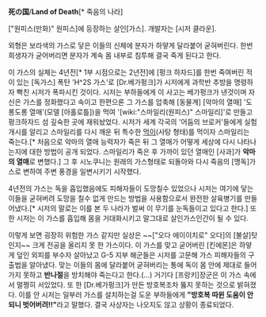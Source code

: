 '''死の国'''/'''Land of Death'''[* 죽음의 나라]

["원피스(만화)" 원피스]에 등장하는 살인[가스]. 개발자는 [시저 클라운].

외형은 보라색의 가스로 닿은 이들의 신체에 분자가 하얗게 달라붙어 굳혀버린다. 한번 희생자가 굳어버리면 분자가 계속 몸 내부로 침투해 결국 죽게 된다고 한다.

이 가스의 실체는 4년전[* 1부 시점으로는 2년전]에 [펑크 하자드]를 한번 죽여버린 적이 있는 [독가스] 폭탄 'H^2S 가스'로 [Dr.베가펑크]가 시저에게 과학반 추방을 명령하자 빡친 시저가 폭파시킨 것이다. 시저는 부하들에게 이 사고는 베가펑크가 낸것이며 자신은 가스를 정화했다고 속이고 한편으론 그 가스를 압축해 [동물계] [악마의 열매] '도롱도롱 열매'(모델 [아홀로틀])을 먹여 '[wiki:"스마일리(원피스)" 스마일리]'로 만들고 펑크하자드 섬 깊숙한 곳에 재워놨었다. 시저가 세계 각국의 '어둠의 브로커'들에게 실험 개시를 알리고 스마일리를 다시 깨운 뒤 특수한 [[먹이]](사탕 형태)를 먹이자 스마일리는 죽는다.[* 처음으로 악마의 열매 능력자가 죽은 뒤 그 열매가 어떻게 세상에 다시 나타나는지에 대한 방법이 공개 되었다. 스마일리가 죽은 후 가까이 있던 열매인 [사과]가 '''악마의 열매'''로 변했다.] 그 후 시노쿠니는 원래의 가스형태로 되돌아와 다시 죽음의 [맹독]가스로 변하여 주변 풍경을 일변시키기 시작했다.

4년전의 가스는 독을 흡입했음에도 피해자들이 도망칠수 있었으나 시저는 여기에 닿는 이들을 굳혀버려 도망을 칠수 없게 만드는 방법을 사용함으로서 완전한 살육병기를 만들어냈다.[* 시저의 말로는 이를 본 두 나라가 벌써 이 무기를 눈독들이고 있다고 한다.]
또 한 시저는 이 가스를 흡입해 몸을 거대화시키고 말그대로 살인가스인간이 될 수 있다.

이렇게 보면 굉장히 위험한 가스 같지만 실상은 ~~["오다 에이이치로" 오다]의 [불살]탓인지~~ 크게 전공을 올리지 못 한 가스이다. 이 가스를 맞고 굳어버린 [킨에몬]은 하얗게 덮인 외피를 부수자 살아났고 G-5 지부 해군들은 시저를 고문해 가스 피해자들의 구출법을 알아냈다. 맞는 이들의 몸에 달라붙어 굳혀버리는 통에 독이 몸 안에 제대로 들어가지 못하고 '''반나절'''을 방치해야 죽는다고 한다.(...) 거기다 [프랑키]장군은 이 가스 속에서 멀쩡히 서있었다. 또 한 [Dr.베가펑크]가 만든 방호복조차 뚫지 못하는 것으로 밝혀졌다. 이를 안 시저는 일부러 가스를 설치하는걸 도운 부하들에게 '''"방호복 따윈 도움이 안되니 벗어버려!!"'''라고 말했다. 결국 사상자는 나오지도 않고 상황이 종료되었다.
